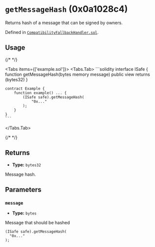 


<LegacyCallout />

# `getMessageHash` (0x0a1028c4)



Returns hash of a message that can be signed by owners.




Defined in [`CompatibilityFallbackHandler.sol`](https://github.com/safe-global/safe-smart-account/tree/v1.3.0/contracts/handler/CompatibilityFallbackHandler.sol#L43).


## Usage

{/* <!-- vale off --> */}

<Tabs items={['example.sol']}>
  <Tabs.Tab>
    ```solidity
    interface ISafe {
        function getMessageHash(bytes memory message) public view returns (bytes32)
    }

    contract Example {
        function example() ... {
            (ISafe safe).getMessageHash(
                "0x..."
            );
        }
    }
    ```
  </Tabs.Tab>
</Tabs>

{/* <!-- vale on --> */}

## Returns



  - **Type:** `bytes32`

  Message hash.




## Parameters

### `message`

  - **Type:** `bytes`

  Message that should be hashed

  ```solidity focus=2
  (ISafe safe).getMessageHash(
    "0x..."
  );
  ```





